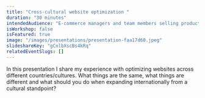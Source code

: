 ```yaml
---
title: "Cross-cultural website optimization "
duration: "30 minutes"
intendedAudience: "E-commerce managers and team members selling products and/or services in multiple countries."
isWorkshop: false
isFeatured: true
image: "/images/presentations/presentation-faa17d60.jpeg"
slideshareKey: "gCnlbXscBs4kRq"
relatedEventSlugs: []
---
```


In this presentation I share my experience with optimizing websites across different countries/cultures. What things are the same, what things are different and what should you do when expanding internationally from a cultural standpoint?
